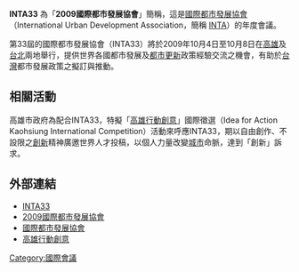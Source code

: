 '''INTA33''' 為「'''2009國際都市發展協會'''」簡稱，這是[[國際都市發展協會|國際都市發展協會]]（International Urban Development Association，簡稱 [[INTA|INTA]]）的年度會議。

第33屆的國際都市發展協會（INTA33）將於2009年10月4日至10月8日在[[高雄|高雄]]及[[台北|台北]]兩地舉行，提供世界各國都市發展及[[都市更新|都市更新]]政策經驗交流之機會，有助於[[台灣|台灣]]都市發展政策之擬訂與推動。

== 相關活動 ==
高雄市政府為配合INTA33，特擬「[[高雄行動創意|高雄行動創意]]」國際徵選（Idea for Action Kaohsiung International Competition）活動來呼應INTA33，期以自由創作、不設限之[[創新|創新]]精神廣邀世界人才投稿，以個人力量改變[[城市|城市]]命脈，達到「創新」訴求。

== 外部連結 ==
*[https://web.archive.org/web/20090223185453/http://www.inta33.org/ INTA33]{{en}}
*[https://web.archive.org/web/20091002215422/http://inta33.cpami.gov.tw/  2009國際都市發展協會]
*[http://www.inta-aivn.org/  國際都市發展協會]{{Wayback|url=http://www.inta-aivn.org/ |date=20090225121413 }}{{en}}
*[https://web.archive.org/web/20090609074757/http://www.ideaforaction.org.tw/ 高雄行動創意]

[[Category:國際會議|Category:國際會議]]